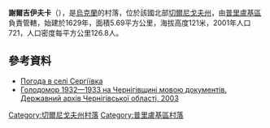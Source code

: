 {{coord|50|25|58|N|32|2|49|E|scale:100000|display=title}}

'''謝爾吉伊夫卡'''（{{lang-uk|Сергіївка}}），是[[烏克蘭|烏克蘭]]的村落，位於該國北部[[切爾尼戈夫州|切爾尼戈夫州]]，由[[普里盧基區|普里盧基區]]負責管轄，始建於1629年，面積5.69平方公里，海拔高度121米，2001年人口721，人口密度每平方公里126.8人。

==參考資料==
* [http://weather.in.ua/ua/chernigovskaja/23672 Погода в селі Сергіївка]{{Wayback|url=http://weather.in.ua/ua/chernigovskaja/23672 |date=20160305113425 }}
* [https://web.archive.org/web/20110709225722/http://www.archives.gov.ua/Publicat/References/Chernigiv_2003.pdf Голодомор 1932—1933 на Чернігівщині мовою документів. Державний архів Чернігівської області, 2003]

[[Category:切爾尼戈夫州村落|Category:切爾尼戈夫州村落]]
[[Category:普里盧基區村落|Category:普里盧基區村落]]


{{Chernihiv-geo-stub}}